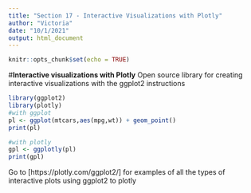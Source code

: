```yaml
---
title: "Section 17 - Interactive Visualizations with Plotly"
author: "Victoria"
date: "10/1/2021"
output: html_document
---
```


```r
knitr::opts_chunk$set(echo = TRUE)
```

#**Interactive visualizations with Plotly**
Open source library for creating interactive visualizations with the ggplot2 instructions
```r
library(ggplot2)
library(plotly)
#with ggplot
pl <- ggplot(mtcars,aes(mpg,wt)) + geom_point()
print(pl)

#with plotly
gpl <- ggplotly(pl)
print(gpl)
```

Go to [https://plotly.com/ggplot2/] for examples of all the types of interactive plots using ggplot2 to plotly
